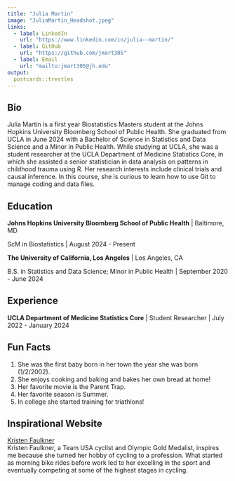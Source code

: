 ```yaml
---
title: "Julia Martin"
image: "JuliaMartin_Headshot.jpeg"
links:
  - label: LinkedIn
    url: "https://www.linkedin.com/in/julia--martin/"
  - label: GitHub
    url: "https://github.com/jmart305"
  - label: Email
    url: "mailto:jmart305@jh.edu"
output:
  postcards::trestles
---
```

 
## Bio

Julia Martin is a first year Biostatistics Masters student at the Johns Hopkins University Bloomberg School of Public Health. She graduated from UCLA in June 2024 with a Bachelor of Science in Statistics and Data Science and  a Minor in Public Health. While studying at UCLA, she was a student researcher at the UCLA Department of Medicine Statistics Core, in which she assisted a senior statistician in data analysis on patterns in childhood trauma using R. Her research interests include clinical trials and causal inference. In this course, she is curious to learn how to use Git to manage coding and data files.

## Education

**Johns Hopkins University Bloomberg School of Public Health** | Baltimore, MD

ScM in Biostatistics | August 2024 - Present

**The University of California, Los Angeles** | Los Angeles, CA

B.S. in Statistics and Data Science; Minor in Public Health | September 2020 - June 2024

## Experience

**UCLA Department of Medicine Statistics Core** | Student Researcher | July 2022 - January 2024

## Fun Facts

1. She was the first baby born in her town the year she was born (1/2/2002).
2. She enjoys cooking and baking and bakes her own bread at home!
3. Her favorite movie is the Parent Trap.
4. Her favorite season is Summer.
5. In college she started training for triathlons!

## Inspirational Website
[Kristen Faulkner](https://www.kristenfaulkner.com/life-story)  
Kristen Faulkner, a Team USA cyclist and Olympic Gold Medalist, inspires me because she turned her hobby of cycling to a profession. What started as morning bike rides before work led to her excelling in the sport and eventually competing at some of the highest stages in cycling.
